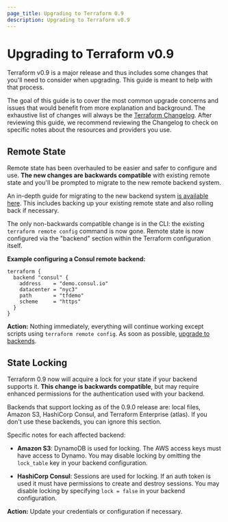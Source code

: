 ```yaml
---
page_title: Upgrading to Terraform 0.9
description: Upgrading to Terraform v0.9
---
```


# Upgrading to Terraform v0.9

Terraform v0.9 is a major release and thus includes some changes that
you'll need to consider when upgrading. This guide is meant to help with
that process.

The goal of this guide is to cover the most common upgrade concerns and
issues that would benefit from more explanation and background. The exhaustive
list of changes will always be the
[Terraform Changelog](https://github.com/hugorut/terraform/blob/main/CHANGELOG.md).
After reviewing this guide, we recommend reviewing the Changelog to check on
specific notes about the resources and providers you use.

## Remote State

Remote state has been overhauled to be easier and safer to configure and use.
**The new changes are backwards compatible** with existing remote state and
you'll be prompted to migrate to the new remote backend system.

An in-depth guide for migrating to the new backend system
[is available here](https://github.com/hugorut/terraform/blob/v0.9.11/website/source/docs/backends/legacy-0-8.html.md).
This includes
backing up your existing remote state and also rolling back if necessary.

The only non-backwards compatible change is in the CLI: the existing
`terraform remote config` command is now gone. Remote state is now configured
via the "backend" section within the Terraform configuration itself.

**Example configuring a Consul remote backend:**

```
terraform {
  backend "consul" {
    address    = "demo.consul.io"
    datacenter = "nyc3"
    path       = "tfdemo"
    scheme     = "https"
  }
}
```

**Action:** Nothing immediately, everything will continue working
except scripts using `terraform remote config`.
As soon as possible, [upgrade to backends](/language/settings/backends).

## State Locking

Terraform 0.9 now will acquire a lock for your state if your backend
supports it. **This change is backwards compatible**, but may require
enhanced permissions for the authentication used with your backend.

Backends that support locking as of the 0.9.0 release are: local files,
Amazon S3, HashiCorp Consul, and Terraform Enterprise (atlas). If you don't
use these backends, you can ignore this section.

Specific notes for each affected backend:

- **Amazon S3**: DynamoDB is used for locking. The AWS access keys
  must have access to Dynamo. You may disable locking by omitting the
  `lock_table` key in your backend configuration.

- **HashiCorp Consul**: Sessions are used for locking. If an auth token
  is used it must have permissions to create and destroy sessions. You
  may disable locking by specifying `lock = false` in your backend
  configuration.

**Action:** Update your credentials or configuration if necessary.
